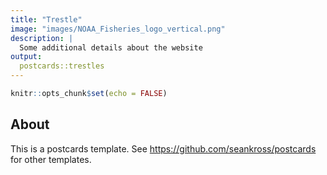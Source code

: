 ```yaml
---
title: "Trestle"
image: "images/NOAA_Fisheries_logo_vertical.png"
description: |
  Some additional details about the website
output: 
  postcards::trestles
---
```


```r
knitr::opts_chunk$set(echo = FALSE)
```

## About

This is a postcards template. See [https://github.com/seankross/postcards](https://github.com/seankross/postcards) for other templates.


